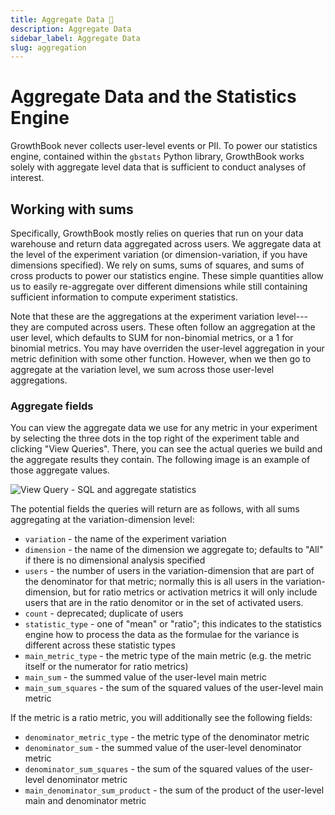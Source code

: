 ```yaml
---
title: Aggregate Data 🚧
description: Aggregate Data
sidebar_label: Aggregate Data
slug: aggregation
---
```


# Aggregate Data and the Statistics Engine

GrowthBook never collects user-level events or PII. To power our statistics engine, contained within the `gbstats` Python library, GrowthBook works solely with aggregate level data that is sufficient to conduct analyses of interest.

## Working with sums

Specifically, GrowthBook mostly relies on queries that run on your data warehouse and return data aggregated across users. We aggregate data at the level of the experiment variation (or dimension-variation, if you have dimensions specified).
We rely on sums, sums of squares, and sums of cross products to power our statistics engine. These simple quantities allow us to easily re-aggregate over different dimensions while still containing sufficient information to compute experiment statistics.

Note that these are the aggregations at the experiment variation level---they are computed across users. These often follow an aggregation at the user level, which defaults to SUM for non-binomial metrics, or a 1 for binomial metrics. You may have overriden the user-level aggregation in your metric definition with some other function. However, when we then go to aggregate at the variation level, we sum across those user-level aggregations.

### Aggregate fields

You can view the aggregate data we use for any metric in your experiment by selecting the three dots in the top right of the experiment table and clicking "View Queries". There, you can see the actual queries we build and the aggregate results they contain. The following image is an example of those aggregate values.

![View Query - SQL and aggregate statistics](/images/view-query-aggregate.png)

The potential fields the queries will return are as follows, with all sums aggregating at the variation-dimension level:

- `variation` - the name of the experiment variation
- `dimension` - the name of the dimension we aggregate to; defaults to "All" if there is no dimensional analysis specified
- `users` - the number of users in the variation-dimension that are part of the denominator for that metric; normally this is all users in the variation-dimension, but for ratio metrics or activation metrics it will only include users that are in the ratio denomitor or in the set of activated users.
- `count` - deprecated; duplicate of users
- `statistic_type` - one of "mean" or "ratio"; this indicates to the statistics engine how to process the data as the formulae for the variance is different across these statistic types
- `main_metric_type` - the metric type of the main metric (e.g. the metric itself or the numerator for ratio metrics)
- `main_sum` - the summed value of the user-level main metric
- `main_sum_squares` - the sum of the squared values of the user-level main metric

If the metric is a ratio metric, you will additionally see the following fields:

- `denominator_metric_type` - the metric type of the denominator metric
- `denominator_sum` - the summed value of the user-level denominator metric
- `denominator_sum_squares` - the sum of the squared values of the user-level denominator metric
- `main_denominator_sum_product` - the sum of the product of the user-level main and denominator metric
